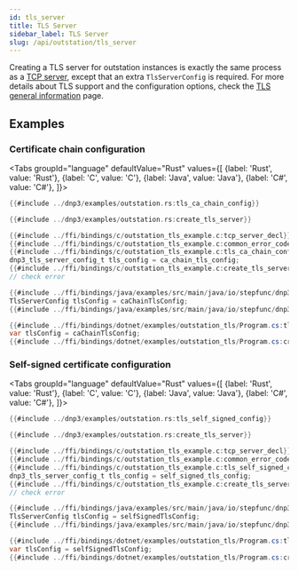 ```yaml
---
id: tls_server
title: TLS Server
sidebar_label: TLS Server
slug: /api/outstation/tls_server
---
```



Creating a TLS server for outstation instances is exactly the same process as a [TCP server](./tcp_server.mdx),
except that an extra `TlsServerConfig` is required. For more details about TLS support and the configuration options,
check the [TLS general information](../tls.mdx) page.

## Examples

### Certificate chain configuration

<Tabs
groupId="language"
defaultValue="Rust"
values={[
{label: 'Rust', value: 'Rust'},
{label: 'C', value: 'C'},
{label: 'Java', value: 'Java'},
{label: 'C#', value: 'C#'},
]}>
<TabItem value="Rust">

```rust
{{#include ../dnp3/examples/outstation.rs:tls_ca_chain_config}}

{{#include ../dnp3/examples/outstation.rs:create_tls_server}}
```

</TabItem>
<TabItem value="C">

```c
{{#include ../ffi/bindings/c/outstation_tls_example.c:tcp_server_decl}}
{{#include ../ffi/bindings/c/outstation_tls_example.c:common_error_code}}
{{#include ../ffi/bindings/c/outstation_tls_example.c:tls_ca_chain_config}}
dnp3_tls_server_config_t tls_config = ca_chain_tls_config;
{{#include ../ffi/bindings/c/outstation_tls_example.c:create_tls_server}}
// check error
```

</TabItem>
<TabItem value="Java">

```java
{{#include ../ffi/bindings/java/examples/src/main/java/io/stepfunc/dnp3/examples/OutstationTlsExample.java:tls_ca_chain_config}}
TlsServerConfig tlsConfig = caChainTlsConfig;
{{#include ../ffi/bindings/java/examples/src/main/java/io/stepfunc/dnp3/examples/OutstationTlsExample.java:create_tls_server}}
```

</TabItem>
<TabItem value="C#">

```csharp
{{#include ../ffi/bindings/dotnet/examples/outstation_tls/Program.cs:tls_ca_chain_config}}
var tlsConfig = caChainTlsConfig;
{{#include ../ffi/bindings/dotnet/examples/outstation_tls/Program.cs:create_tls_server}}
```

</TabItem>
</Tabs>

### Self-signed certificate configuration

<Tabs
groupId="language"
defaultValue="Rust"
values={[
{label: 'Rust', value: 'Rust'},
{label: 'C', value: 'C'},
{label: 'Java', value: 'Java'},
{label: 'C#', value: 'C#'},
]}>
<TabItem value="Rust">

```rust
{{#include ../dnp3/examples/outstation.rs:tls_self_signed_config}}

{{#include ../dnp3/examples/outstation.rs:create_tls_server}}
```

</TabItem>
<TabItem value="C">

```c
{{#include ../ffi/bindings/c/outstation_tls_example.c:tcp_server_decl}}
{{#include ../ffi/bindings/c/outstation_tls_example.c:common_error_code}}
{{#include ../ffi/bindings/c/outstation_tls_example.c:tls_self_signed_config}}
dnp3_tls_server_config_t tls_config = self_signed_tls_config;
{{#include ../ffi/bindings/c/outstation_tls_example.c:create_tls_server}}
// check error
```

</TabItem>
<TabItem value="Java">

```java
{{#include ../ffi/bindings/java/examples/src/main/java/io/stepfunc/dnp3/examples/OutstationTlsExample.java:tls_self_signed_config}}
TlsServerConfig tlsConfig = selfSignedTlsConfig;
{{#include ../ffi/bindings/java/examples/src/main/java/io/stepfunc/dnp3/examples/OutstationTlsExample.java:create_tls_server}}
```

</TabItem>
<TabItem value="C#">

```csharp
{{#include ../ffi/bindings/dotnet/examples/outstation_tls/Program.cs:tls_self_signed_config}}
var tlsConfig = selfSignedTlsConfig;
{{#include ../ffi/bindings/dotnet/examples/outstation_tls/Program.cs:create_tls_server}}
```

</TabItem>
</Tabs>
